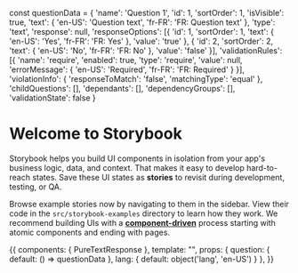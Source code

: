  const questionData = {
  'name': 'Question 1', 'id': 1, 'sortOrder': 1, 'isVisible': true, 'text': { 'en-US': 'Question text', 'fr-FR': 'FR: Question text' }, 'type': 'text', 'response': null, 'responseOptions': [{ 'id': 1, 'sortOrder': 1, 'text': { 'en-US': 'Yes', 'fr-FR': 'FR: Yes' }, 'value': 'true' }, { 'id': 2, 'sortOrder': 2, 'text': { 'en-US': 'No', 'fr-FR': 'FR: No' }, 'value': 'false' }], 'validationRules': [{ 'name': 'require', 'enabled': true, 'type': 'require', 'value': null, 'errorMessage': { 'en-US': 'Required', 'fr-FR': 'FR: Required' } }], 'violationInfo': { 'responseToMatch': 'false', 'matchingType': 'equal' }, 'childQuestions': [], 'dependants': [], 'dependencyGroups': [], 'validationState': false
}

<Meta title="test/Introduction" />



# Welcome to Storybook

Storybook helps you build UI components in isolation from your app's business logic, data, and context.
That makes it easy to develop hard-to-reach states. Save these UI states as **stories** to revisit during development, testing, or QA.

Browse example stories now by navigating to them in the sidebar.
View their code in the `src/storybook-examples` directory to learn how they work.
We recommend building UIs with a [**component-driven**](https://componentdriven.org) process starting with atomic components and ending with pages.

<Props of={PureTextResponse} />

<Canvas>
  <Story name="Simple Story">
    {{
      components: { PureTextResponse },
      template: "<pure-text-response :question='question' />",
        props: {
    question: {
      default: () => questionData
    },
    lang: {
      default: object('lang', 'en-US')
    }
  },
    }}
  </Story>
</Canvas>